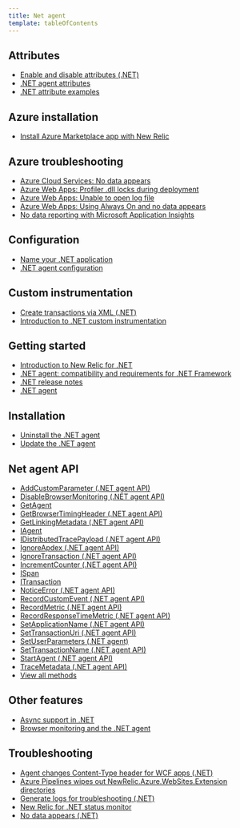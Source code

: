 ```yaml
---
title: Net agent
template: tableOfContents
---
```


## Attributes

* [Enable and disable attributes (.NET)](/docs/agents/net-agent/attributes/enable-disable-attributes-net)
* [.NET agent attributes](/docs/agents/net-agent/attributes/net-agent-attributes)
* [.NET attribute examples](/docs/agents/net-agent/attributes/net-attribute-examples)

## Azure installation

* [Install Azure Marketplace app with New Relic](/docs/agents/net-agent/azure-installation/install-azure-marketplace-app-new-relic)

## Azure troubleshooting

* [Azure Cloud Services: No data appears](/docs/agents/net-agent/azure-troubleshooting/azure-cloud-services-no-data-appears)
* [Azure Web Apps: Profiler .dll locks during deployment](/docs/agents/net-agent/azure-troubleshooting/azure-web-apps-profiler-dll-locks-during-deployment)
* [Azure Web Apps: Unable to open log file](/docs/agents/net-agent/azure-troubleshooting/azure-web-apps-unable-open-log-file)
* [Azure Web Apps: Using Always On and no data appears](/docs/agents/net-agent/azure-troubleshooting/azure-web-apps-using-always-no-data-appears)
* [No data reporting with Microsoft Application Insights](/docs/agents/net-agent/azure-troubleshooting/no-data-reporting-microsoft-application-insights)

## Configuration

* [Name your .NET application](/docs/agents/net-agent/configuration/name-your-net-application)
* [.NET agent configuration](/docs/agents/net-agent/configuration/net-agent-configuration)

## Custom instrumentation

* [Create transactions via XML (.NET)](/docs/agents/net-agent/custom-instrumentation/create-transactions-xml-net)
* [Introduction to .NET custom instrumentation](/docs/agents/net-agent/custom-instrumentation/introduction-net-custom-instrumentation)

## Getting started

* [Introduction to New Relic for .NET](/docs/agents/net-agent/getting-started/introduction-new-relic-net)
* [.NET agent: compatibility and requirements for .NET Framework](/docs/agents/net-agent/getting-started/net-agent-compatibility-requirements-net-framework)
* [.NET release notes](/docs/agents/net-agent/getting-started/net-release-notes)
* [.NET agent](/docs/agents/net-agent)

## Installation

* [Uninstall the .NET agent](/docs/agents/net-agent/installation/uninstall-net-agent)
* [Update the .NET agent](/docs/agents/net-agent/installation/update-net-agent)

## Net agent API

* [AddCustomParameter (.NET agent API)](/docs/agents/net-agent/net-agent-api/addcustomparameter-net-agent-api)
* [DisableBrowserMonitoring (.NET agent API)](/docs/agents/net-agent/net-agent-api/disablebrowsermonitoring-net-agent-api)
* [GetAgent](/docs/agents/net-agent/net-agent-api/getagent)
* [GetBrowserTimingHeader (.NET agent API)](/docs/agents/net-agent/net-agent-api/getbrowsertimingheader-net-agent-api)
* [GetLinkingMetadata (.NET agent API)](/docs/agents/net-agent/net-agent-api/getlinkingmetadata-net-agent-api)
* [IAgent](/docs/agents/net-agent/net-agent-api/iagent)
* [IDistributedTracePayload (.NET agent API)](/docs/agents/net-agent/net-agent-api/idistributedtracepayload-net-agent-api)
* [IgnoreApdex (.NET agent API)](/docs/agents/net-agent/net-agent-api/ignore-apdex)
* [IgnoreTransaction (.NET agent API)](/docs/agents/net-agent/net-agent-api/ignore-transaction)
* [IncrementCounter (.NET agent API)](/docs/agents/net-agent/net-agent-api/incrementcounter-net-agent-api)
* [ISpan](/docs/agents/net-agent/net-agent-api/ispan)
* [ITransaction](/docs/agents/net-agent/net-agent-api/itransaction)
* [NoticeError (.NET agent API)](/docs/agents/net-agent/net-agent-api/noticeerror-net-agent-api)
* [RecordCustomEvent (.NET agent API)](/docs/agents/net-agent/net-agent-api/recordcustomevent-net-agent-api)
* [RecordMetric (.NET agent API)](/docs/agents/net-agent/net-agent-api/recordmetric-net-agent-api)
* [RecordResponseTimeMetric (.NET agent API)](/docs/agents/net-agent/net-agent-api/recordresponsetimemetric-net-agent-api)
* [SetApplicationName (.NET agent API)](/docs/agents/net-agent/net-agent-api/set-application-name)
* [SetTransactionUri (.NET agent API)](/docs/agents/net-agent/net-agent-api/set-transaction-uri)
* [SetUserParameters (.NET agent)](/docs/agents/net-agent/net-agent-api/set-user-parameters)
* [SetTransactionName (.NET agent API)](/docs/agents/net-agent/net-agent-api/settransactionname-net-agent-api)
* [StartAgent (.NET agent API)](/docs/agents/net-agent/net-agent-api/start-agent)
* [TraceMetadata (.NET agent API)](/docs/agents/net-agent/net-agent-api/tracemetadata-net-agent-api-0)
* [View all methods](/docs/agents/net-agent/net-agent-api/view-all-methods)

## Other features

* [Async support in .NET](/docs/agents/net-agent/other-features/async-support-net)
* [Browser monitoring and the .NET agent](/docs/agents/net-agent/other-features/browser-monitoring-net-agent)

## Troubleshooting

* [Agent changes Content-Type header for WCF apps (.NET)](/docs/agents/net-agent/troubleshooting/agent-changes-content-type-header-wcf-apps-net)
* [Azure Pipelines wipes out NewRelic.Azure.WebSites.Extension directories](/docs/agents/net-agent/troubleshooting/azure-pipelines-wipes-out-newrelicazurewebsitesextension-directories)
* [Generate logs for troubleshooting (.NET)](/docs/agents/net-agent/troubleshooting/generate-logs-troubleshooting-net)
* [New Relic for .NET status monitor](/docs/agents/net-agent/troubleshooting/new-relic-net-status-monitor)
* [No data appears (.NET)](/docs/agents/net-agent/troubleshooting/no-data-appears-net)
